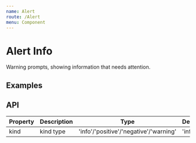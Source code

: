 ```yaml
---
name: Alert
route: /Alert
menu: Component
---
```



# Alert Info

Warning prompts, showing information that needs attention.

## Examples

<AuroraBox code={BasicDemoCode}>
  <BasicDemo />
</AuroraBox>

## API

| Property | Description | Type                                   | Default | Require |
| -------- | ----------- | -------------------------------------- | ------- | ------- |
| kind     | kind type   | 'info'/'positive'/'negative'/'warning' | 'info'  | false   |
